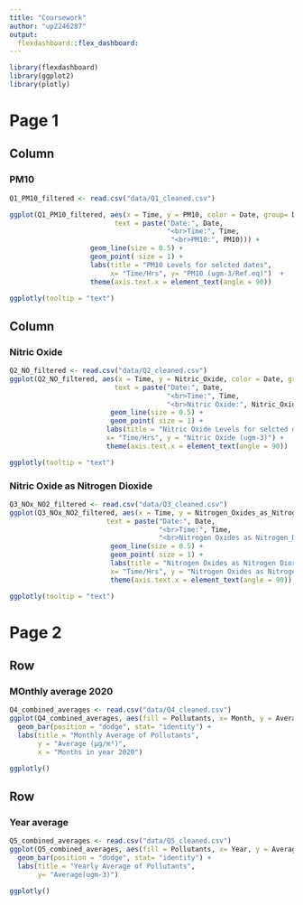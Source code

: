 ---
title: "Coursework"
author: "up2246287"
output: 
  flexdashboard::flex_dashboard:
---
```{r setup, include=FALSE}
library(flexdashboard)
library(ggplot2)
library(plotly)
```

Page 1
=====================================  
    
Column {data-width=500}
-------------------------------------
    
### PM10
    
```{r}
Q1_PM10_filtered <- read.csv("data/Q1_cleaned.csv")

ggplot(Q1_PM10_filtered, aes(x = Time, y = PM10, color = Date, group= Date,
                          text = paste("Date:", Date,
                                       "<br>Time:", Time,
                                        "<br>PM10:", PM10))) +
                    geom_line(size = 0.5) +
                    geom_point( size = 1) +
                    labs(title = "PM10 Levels for selcted dates",
                         x= "Time/Hrs", y= "PM10 (ugm-3/Ref.eq)")  +
                    theme(axis.text.x = element_text(angle = 90)) 

ggplotly(tooltip = "text")
```
   
Column {data-width=500}
-------------------------------------
   
### Nitric Oxide

```{r}
Q2_NO_filtered <- read.csv("data/Q2_cleaned.csv")
ggplot(Q2_NO_filtered, aes(x = Time, y = Nitric_Oxide, color = Date, group= Date,
                          text = paste("Date:", Date,
                                       "<br>Time:", Time,
                                       "<br>Nitric Oxide:", Nitric_Oxide))) +
                         geom_line(size = 0.5) +
                         geom_point( size = 1) +
                        labs(title = "Nitric Oxide Levels for selcted dates",
                        x= "Time/Hrs", y = "Nitric Oxide (ugm-3)") +
                        theme(axis.text.x = element_text(angle = 90)) 

ggplotly(tooltip = "text")
```   
 
### Nitric Oxide as Nitrogen Dioxide
    
```{r}
Q3_NOx_NO2_filtered <- read.csv("data/Q3_cleaned.csv")
ggplot(Q3_NOx_NO2_filtered, aes(x = Time, y = Nitrogen_Oxides_as_Nitrogen_Dioxide, color = Date, group= Date,
                        text = paste("Date:", Date,
                                     "<br>Time:", Time,
                                     "<br>Nitrogen Oxides as Nitrogen_Dioxide:", Nitrogen_Oxides_as_Nitrogen_Dioxide))) +
                         geom_line(size = 0.5) +
                         geom_point( size = 1) +
                         labs(title = "Nitrogen Oxides as Nitrogen Dioxide Levels for selected dates",
                         x= "Time/Hrs", y = "Nitrogen Oxides as Nitrogen Dioxide (ugm-3)") +
                         theme(axis.text.x = element_text(angle = 90)) 

ggplotly(tooltip = "text")
```

Page 2 {data-orientation=rows}
=====================================     
   
Row {data-height=600}
-------------------------------------

### MOnthly average 2020

```{r}
Q4_combined_averages <- read.csv("data/Q4_cleaned.csv")
ggplot(Q4_combined_averages, aes(fill = Pollutants, x= Month, y = Average)) +
  geom_bar(position = "dodge", stat= "identity") +
  labs(title = "Monthly Average of Pollutants",
       y = "Average (µg/m³)",
       x = "Months in year 2020")

ggplotly()
```

Row {data-height=600}
-------------------------------------
   
### Year average

```{r}
Q5_combined_averages <- read.csv("data/Q5_cleaned.csv")
ggplot(Q5_combined_averages, aes(fill = Pollutants, x= Year, y = Average)) +
  geom_bar(position = "dodge", stat= "identity") +
  labs(title = "Yearly Average of Pollutants",
       y= "Average(ugm-3)") 

ggplotly()
```   
    


